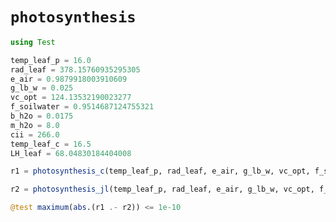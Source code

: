 # `photosynthesis`

```julia
using Test

temp_leaf_p = 16.0
rad_leaf = 378.15760935295305
e_air = 0.9879918003910609
g_lb_w = 0.025
vc_opt = 124.13532190023277
f_soilwater = 0.9514687124755321
b_h2o = 0.0175
m_h2o = 8.0
cii = 266.0
temp_leaf_c = 16.5
LH_leaf = 68.04830184404008

r1 = photosynthesis_c(temp_leaf_p, rad_leaf, e_air, g_lb_w, vc_opt, f_soilwater, b_h2o, m_h2o, cii, temp_leaf_c, LH_leaf)

r2 = photosynthesis_jl(temp_leaf_p, rad_leaf, e_air, g_lb_w, vc_opt, f_soilwater, b_h2o, m_h2o, cii, temp_leaf_c, LH_leaf)

@test maximum(abs.(r1 .- r2)) <= 1e-10
```

# 
